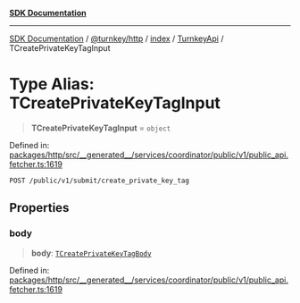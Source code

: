 [**SDK Documentation**](../../../../../../README.mdx)

***

[SDK Documentation](../../../../../../packages.mdx) / [@turnkey/http](../../../../README.mdx) / [index](../../../README.mdx) / [TurnkeyApi](../README.mdx) / TCreatePrivateKeyTagInput

# Type Alias: TCreatePrivateKeyTagInput

> **TCreatePrivateKeyTagInput** = `object`

Defined in: [packages/http/src/\_\_generated\_\_/services/coordinator/public/v1/public\_api.fetcher.ts:1619](https://github.com/tkhq/sdk/blob/3a88af7d1d927c6022706911d6af0f92f1440e00/packages/http/src/__generated__/services/coordinator/public/v1/public_api.fetcher.ts#L1619)

`POST /public/v1/submit/create_private_key_tag`

## Properties

### body

> **body**: [`TCreatePrivateKeyTagBody`](TCreatePrivateKeyTagBody.mdx)

Defined in: [packages/http/src/\_\_generated\_\_/services/coordinator/public/v1/public\_api.fetcher.ts:1619](https://github.com/tkhq/sdk/blob/3a88af7d1d927c6022706911d6af0f92f1440e00/packages/http/src/__generated__/services/coordinator/public/v1/public_api.fetcher.ts#L1619)
